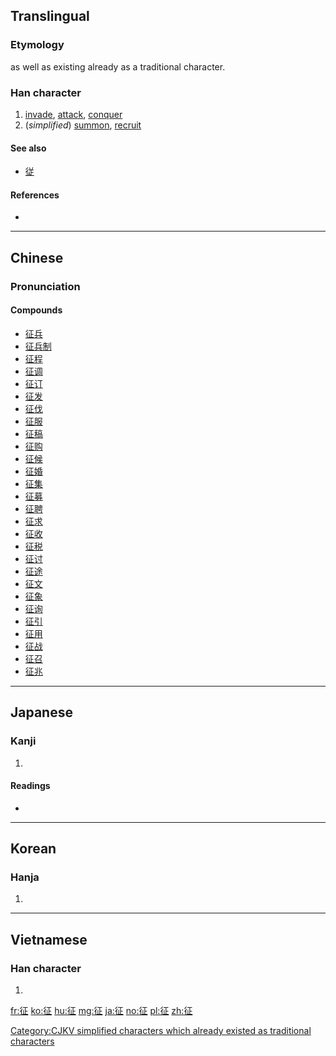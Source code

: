 {{also|徴|徵}}
==Translingual==
{{ja-forms|征|征|征/[[徵]]}}

===Etymology===
{{Han compound|彳|正|c1=s|c2=p|ls=psc}}

{{Han simp|徵|f=|t=正}} as well as existing already as a traditional character.

[[Category:CJKV simplified characters which already existed as traditional characters]]

===Han character===
{{Han char|rn=60|rad=彳|as=05|sn=8|four=2121<sub>1</sub>|canj=竹人一卜一 (HOMYM)|ids=⿰[[彳]][[正]]}}

# [[invade]], [[attack]], [[conquer]]
# (''simplified'') [[summon]], [[recruit]]

====See also====
* [[従]] <!-- visually similar -->

====References====
* {{Han ref|kx=0365.370|dkj=10077|dj=0686.040|hdz=20815.020|uh=5F81|ud=24449|bh=A9BA|bd=43450}}

----

==Chinese==
{{zh-hanzi-box|征|征/[[徵]]}}

===Pronunciation===
{{zh-pron
|m=zhēng,zhǐ
|c=zi2,zing1
|mn=teng
|mc=y
|oc=y
|ma=
|cat=v,n
}}

====Compounds====
* [[征兵]]
* [[征兵制]]
* [[征程]]
* [[征调]]
* [[征订]]
* [[征发]]
* [[征伐]]
* [[征服]]
* [[征稿]]
* [[征购]]
* [[征候]]
* [[征婚]]
* [[征集]]
* [[征募]]
* [[征聘]]
* [[征求]]
* [[征收]]
* [[征税]]
* [[征讨]]
* [[征途]]
* [[征文]]
* [[征象]]
* [[征询]]
* [[征引]]
* [[征用]]
* [[征战]]
* [[征召]]
* [[征兆]]

----

==Japanese==

===Kanji===
{{ja-kanji|grade=c|rs=彳05}}

# {{defn|lang=ja|sort=彳05}}

====Readings====
* {{ja-readings|on=[[せい]] (sei)|kun=[[うつ]] (utsu), [[ゆく]] (yuku), [[とる]] (toru)}}

----

==Korean==

===Hanja===
{{ko-hanja|hangeul=정|eumhun=|rv=jeong|mr=chŏng|y=ceng}}

# {{defn|lang=ko|sort=彳05}}

----

==Vietnamese==

===Han character===
{{vi-readings|rs=彳05| hanviet = chinh}}

# {{defn|lang=vi|sort=彳05}}

[[fr:征]]
[[ko:征]]
[[hu:征]]
[[mg:征]]
[[ja:征]]
[[no:征]]
[[pl:征]]
[[zh:征]]
